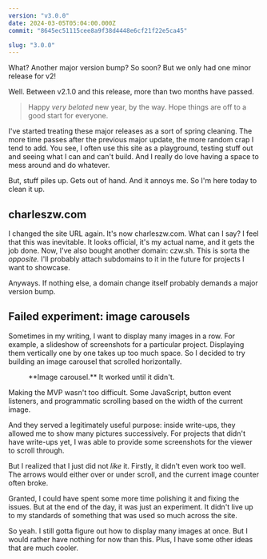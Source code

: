 ```yaml
---
version: "v3.0.0"
date: 2024-03-05T05:04:00.000Z
commit: "8645ec51115cee8a9f38d4448e6cf21f22e5ca45"

slug: "3.0.0"
---
```



What? Another major version bump? So soon? But we only had one minor release for v2!

Well. Between v2.1.0 and this release, more than two months have passed.

> Happy _very belated_ new year, by the way. Hope things are off to a good start for everyone.

I've started treating these major releases as a sort of spring cleaning. The more time passes after the previous major update, the more random crap I tend to add. You see, I often use this site as a playground, testing stuff out and seeing what I can and can't build. And I really do love having a space to mess around and do whatever.

But, stuff piles up. Gets out of hand. And it annoys me. So I'm here today to clean it up.

## charleszw.com

I changed the site URL again. It's now charleszw.com. What can I say? I feel that this was inevitable. It looks official, it's my actual name, and it gets the job done. Now, I've also bought another domain: czw.sh. This is sorta the _opposite._ I'll probably attach subdomains to it in the future for projects I want to showcase.

Anyways. If nothing else, a domain change itself probably demands a major version bump.

## Failed experiment: image carousels

Sometimes in my writing, I want to display many images in a row. For example, a slideshow of screenshots for a particular project. Displaying them vertically one by one takes up too much space. So I decided to try building an image carousel that scrolled horizontally.

<figure>
  <Border>
    <VideoGif content={{ collection: "changelog", folder: "v3.0.0" }} name="image-carousel" />
  </Border>
  <figcaption>**Image carousel.** It worked until it didn't.</figcaption>
</figure>

Making the MVP wasn't too difficult. Some JavaScript, button event listeners, and programmatic scrolling based on the width of the current image.

And they served a legitimately useful purpose: inside write-ups, they allowed me to show many pictures successively. For projects that didn't have write-ups yet, I was able to provide some screenshots for the viewer to scroll through.

<Border>
  <VideoGif content={{ collection: "changelog", folder: "v3.0.0" }} name="carousel-projects" />
</Border>

But I realized that I just did not _like_ it. Firstly, it didn't even work too well. The arrows would either over or under scroll, and the current image counter often broke.

Granted, I could have spent some more time polishing it and fixing the issues. But at the end of the day, it was just an experiment. It didn't live up to my standards of something that was used so much across the site.

So yeah. I still gotta figure out how to display many images at once. But I would rather have nothing for now than this. Plus, I have some other ideas that are much cooler.
